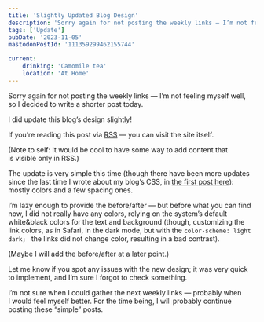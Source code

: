 ```yaml
---
title: 'Slightly Updated Blog Design'
description: 'Sorry again for not posting the weekly links — I’m not feeling myself well, so decided to write a shorter post today. I did update this blog’s design slighly!'
tags: ['Update']
pubDate: '2023-11-05'
mastodonPostId: '111359299462155744'

current:
	drinking: 'Camomile tea'
	location: 'At Home'
---
```



Sorry again for not posting the weekly links — I’m not feeling myself well, so I decided to write a shorter post today.

I did update this blog’s design slightly!

If you’re reading this post via [RSS](/rss.xml) — you can visit the site itself.

(Note to self: It would be cool to have some way to add content that is visible only in RSS.)

The update is very simple this time (though there have been more updates since the last time I wrote about my blog’s CSS, in [the first post here](/not-an-ideal-start/)): mostly colors and a few spacing ones.

I’m lazy enough to provide the before/after — but before what you can find now, I did not really have any colors, relying on the system’s default white&black colors for the text and background (though, customizing the link colors, as in Safari, in the dark mode, but with the `color-scheme: light dark; ` the links did not change color, resulting in a bad contrast).

(Maybe I will add the before/after at a later point.)

Let me know if you spot any issues with the new design; it was very quick to implement, and I’m sure I forgot to check something.

I’m not sure when I could gather the next weekly links — probably when I would feel myself better. For the time being, I will probably continue posting these “simple” posts.
